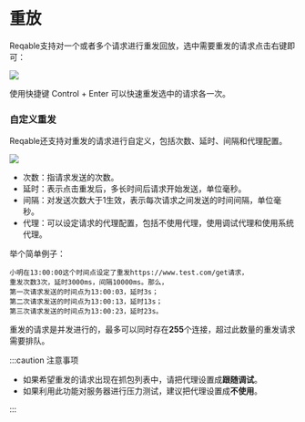 # 重放


Reqable支持对一个或者多个请求进行重发回放，选中需要重发的请求点击右键即可：

![](arts/repeat_01.png)

使用快捷键 <Shortcut>Control + Enter</Shortcut> 可以快速重发选中的请求各一次。

### 自定义重发

Reqable还支持对重发的请求进行自定义，包括次数、延时、间隔和代理配置。

![](arts/repeat_02.png)

- 次数：指请求发送的次数。
- 延时：表示点击重发后，多长时间后请求开始发送，单位毫秒。
- 间隔：对发送次数大于1生效，表示每次请求之间发送的时间间隔，单位毫秒。
- 代理：可以设定请求的代理配置，包括不使用代理，使用调试代理和使用系统代理。

举个简单例子：
```
小明在13:00:00这个时间点设定了重发https://www.test.com/get请求，
重发次数3次，延时3000ms，间隔10000ms。那么，
第一次请求发送的时间点为13:00:03，延时3s；
第二次请求发送的时间点为13:00:13，延时13s；
第三次请求发送的时间点为13:00:23，延时23s。
```

重发的请求是并发进行的，最多可以同时存在**255**个连接，超过此数量的重发请求需要排队。

:::caution 注意事项

- 如果希望重发的请求出现在抓包列表中，请把代理设置成**跟随调试**。
- 如果利用此功能对服务器进行压力测试，建议把代理设置成**不使用**。

:::
